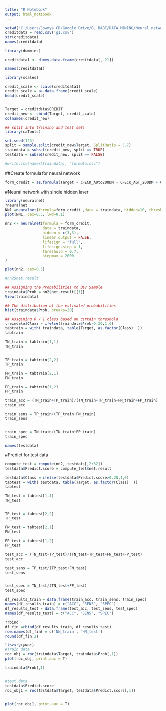 ```yaml
---
title: "R Notebook"
output: html_notebook
---
```


 

```r
setwd("C:/Users/Sowmya CR/Google Drive/GL_BABI/DATA_MINING/Neural_network")
creditdata = read.csv('g1.csv')
str(creditdata)
names(creditdata)

```


```r
library(dummies)

creditdata1 <- dummy.data.frame(creditdata[,-21])

names(creditdata1)
```


```r
library(scales)

credit_scale <- scale(creditdata1)
credit_scale = as.data.frame(credit_scale)
head(credit_scale)



```


```r
Target = creditdata$CREDIT
credit_new <- cbind(Target, credit_scale)
colnames(credit_new)
```


```r
## split into training and test sets
library(caTools)

set.seed(123)
split = sample.split(credit_new$Target, SplitRatio = 0.7)
traindata = subset(credit_new, split == TRUE)
testdata = subset(credit_new, split == FALSE)

#write.csv(names(traindata), "formula.csv")

```

##Create formula for neural network
```r
form_credit = as.formula(Target ~ CHECK_A0to200DM + CHECK_AGT_200DM + CHECK_ALT_0DM + CHECK_ANO_CHECK_A + DURATION + C_HISTcredit_thisbank_paid + C_HISTcritical_acc + C_HISTdelay_in_past + C_HISTexisting_paid + C_HISTno_credit + PURPOSEbusiness + PURPOSEcar_new + PURPOSEcar_used + PURPOSEcar_used0 + PURPOSEdom_app + PURPOSEeducation + PURPOSEfurn_equip + PURPOSEradio_tv + PURPOSErepairs + PURPOSEretrain + AMOUNT + SAVE_A100_500DM + SAVE_A500_1000DM + SAVE_AGT_1000DM + SAVE_Alt_100DM + SAVE_ANO_SAVINGS_ACC + EMPLOY1to4YR + EMPLOY4to7YR + EMPLOYGT_7YR + EMPLOYLT_1YR + EMPLOYunemployed + INSTALL_R + PERSONALFEMALE_DIVORCED + PERSONALMALE_DIVORCED + PERSONALMALE_MARRIED + PERSONALMALE_SINGLE + GUARANTEEco_applicant + GUARANTEEguarantor + GUARANTEEnone + RESIDENCE + PROPERTYno_property + PROPERTYreal_estate + PROPERTYsavings + PROPERTYvehicle + AGE + INSTALL_Pbank + INSTALL_Pnone + INSTALL_Pstores + HOUSINGfor_free + HOUSINGown + HOUSINGrent + N_EXIST + JOBmgmt_selfemp + JOBskilled_office + JOBunskilled_non_res + JOBunskilled_res + N_PEOPLE + TELnone + TELyes + FOREIGNno + FOREIGNyes)
```


#Neural network with single hidden layer
```r
library(neuralnet)
?neuralnet
NN1 =neuralnet(formula=form_credit ,data = traindata, hidden=10, threshold=0.1,lifesign = "full")
plot(NN1, cex=0.6, lwd=0.1)


```



```r
nn2 <- neuralnet(formula = form_credit,
                 data = traindata, 
                 hidden = c(3,3),
                 linear.output = FALSE,
                 lifesign = "full",
                 lifesign.step = 1,
                 threshold = 0.7,
                 stepmax = 2000
)

plot(nn2, cex=0.6)
```

```r
#nn2$net.result
```



```r
## Assigning the Probabilities to Dev Sample
traindata$Prob = nn2$net.result[[1]] 
View(traindata)
```


```r
## The distribution of the estimated probabilities
hist(traindata$Prob, breaks=20)

## Assgining 0 / 1 class based on certain threshold
traindata$Class = ifelse(traindata$Prob>0.20,1,0)
tabtrain = with( traindata, table(Target, as.factor(Class)  ))
tabtrain
```

```r
TN_train = tabtrain[1,1]
TN_train


TP_train = tabtrain[2,2]
TP_train

FN_train = tabtrain[2,1]
FN_train

FP_train = tabtrain[1,2]
FP_train

train_acc = (TN_train+TP_train)/(TN_train+TP_train+FN_train+FP_train)
train_acc

train_sens = TP_train/(TP_train+FN_train)
train_sens


train_spec = TN_train/(TN_train+FP_train)
train_spec
```


```r
names(testdata)
```


#Predict for test data
```r
compute_test = compute(nn2, testdata[,2:62]) 
testdata$Predict.score = compute_test$net.result

testdata$Class = ifelse(testdata$Predict.score>0.20,1,0)
tabtest = with( testdata, table(Target, as.factor(Class)  ))
tabtest
```



```r
TN_test = tabtest[1,1]
TN_test


TP_test = tabtest[2,2]
TP_test

FN_test = tabtest[2,1]
FN_test

FP_test = tabtest[1,2]
FP_test

test_acc = (TN_test+TP_test)/(TN_test+TP_test+FN_test+FP_test)
test_acc

test_sens = TP_test/(TP_test+FN_test)
test_sens


test_spec = TN_test/(TN_test+FP_test)
test_spec
```

```r
df_results_train = data.frame(train_acc, train_sens, train_spec)
names(df_results_train) = c("ACC", "SENS", "SPEC")
df_results_test = data.frame(test_acc, test_sens, test_spec)
names(df_results_test) = c("ACC", "SENS", "SPEC")

?rbind
df_fin =rbind(df_results_train, df_results_test)
row.names(df_fin) = c('NN_train', 'NN_test')
round(df_fin,2)
```

```r
library(pROC)
#Train data
roc_obj = roc(traindata$Target, traindata$Prob[,1])
plot(roc_obj, print.auc = T)

traindata$Prob[,1]


#test data
testdata$Predict.score
roc_obj1 = roc(testdata$Target, testdata$Predict.score[,1])


plot(roc_obj1, print.auc = T)

```





